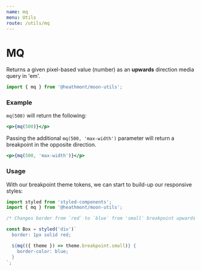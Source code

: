 ```yaml
---
name: mq
menu: Utils
route: /utils/mq
---
```


# MQ

Returns a given pixel-based value (number) as an **upwards** direction media query in 'em'.

```js
import { mq } from '@heathmont/moon-utils';
```

### Example

`mq(500)` will return the following:

```jsx react-live
<p>{mq(500)}</p>
```

Passing the additional `mq(500, 'max-width')` parameter will return a breakpoint in the opposite direction.

```jsx react-live
<p>{mq(500, 'max-width')}</p>
```

### Usage

With our breakpoint theme tokens, we can start to build-up our responsive styles:

```jsx
import styled from 'styled-components';
import { mq } from '@heathmont/moon-utils';

/* Changes border from `red` to `blue` from 'small' breakpoint upwards */

const Box = styled('div')`
  border: 1px solid red;

  ${mq(({ theme }) => theme.breakpoint.small)} {
    border-color: blue;
  }
`;
```
